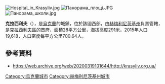 {{No footnotes|time=2015-09-16T07:34:08+00:00}}
[[Image:Hospital_in_Krasyliv.jpg|right]]
[[Image:Панорама_площі.JPG|thumb]]
[[Image:Панорама_школи.jpg|thumb]]

{{Coord|49|39|7|N|26|58|14|E |region:UA_type:city |display=title}}

'''克拉西利夫'''（{{lang-uk|Красилів}}），是[[烏克蘭|烏克蘭]]的城鎮，位於該國西部，由[[赫梅利尼茨基州|赫梅利尼茨基州]]負責管轄，是[[克拉西利夫區|克拉西利夫區]]的首府，面積28平方公里，海拔高度291米，2015年人口19,618，人口密度每平方公里700.64人。

==參考資料==
* https://web.archive.org/web/20200319101644/http://krasyliv.org.ua/ 

{{Ukraine-geo-stub}}
[[Category:烏克蘭城市|Category:烏克蘭城市]]
[[Category:赫梅利尼茨基州城市|Category:赫梅利尼茨基州城市]]